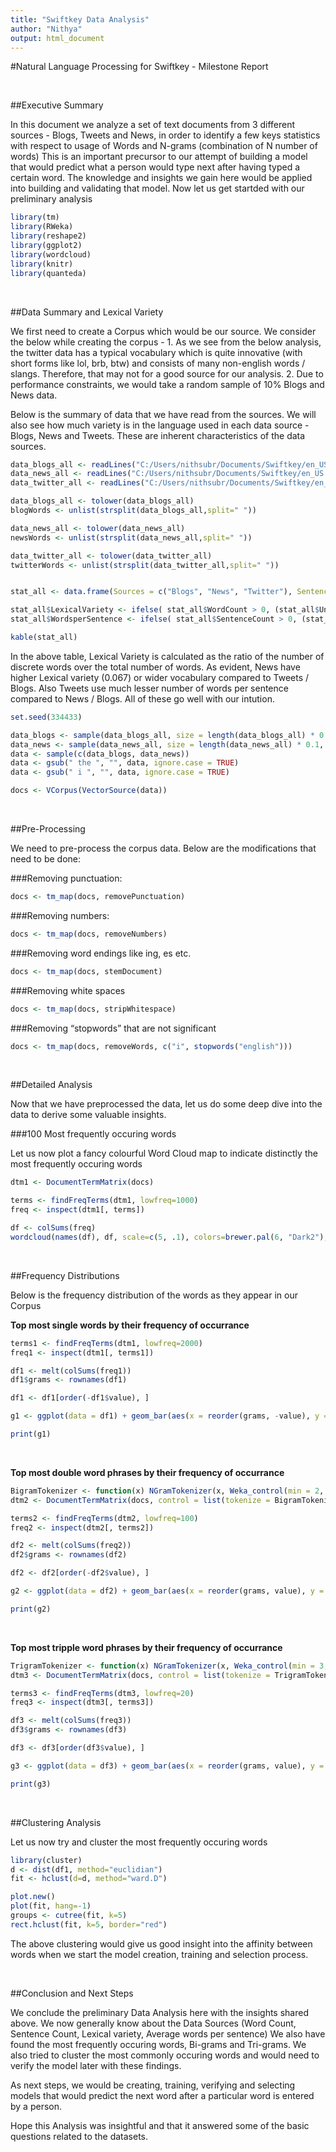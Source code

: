 ```yaml
---
title: "Swiftkey Data Analysis"
author: "Nithya"
output: html_document
---
```


#Natural Language Processing for Swiftkey - Milestone Report

&nbsp;

##Executive Summary

In this document we analyze a set of text documents from 3 different sources - Blogs, Tweets and News, in order to identify a few keys statistics with respect to usage of Words and N-grams (combination of N number of words)
This is an important precursor to our attempt of building a model that would predict what a person would type next after having typed a certain word. The knowledge and insights we gain here would be applied into building and validating that model. 
Now let us get startded with our preliminary analysis

```r

library(tm)
library(RWeka)
library(reshape2)
library(ggplot2)
library(wordcloud)
library(knitr)
library(quanteda)

```

&nbsp;

##Data Summary and Lexical Variety

We first need to create a Corpus which would be our source. We consider the below while creating the corpus - 
1. As we see from the below analysis, the twitter data has a typical vocabulary which is quite innovative (with short forms like lol, brb, btw) and consists of many non-english words / slangs. Therefore, that may not for a good source for our analysis.
2. Due to performance constraints, we would take a random sample of 10% Blogs and News data.

Below is the summary of data that we have read from the sources. We will also see how much variety is in the language used in each data source - Blogs, News and Tweets. These are inherent characteristics of the data sources.

```r

data_blogs_all <- readLines("C:/Users/nithsubr/Documents/Swiftkey/en_US.blogs.txt")
data_news_all <- readLines("C:/Users/nithsubr/Documents/Swiftkey/en_US.news.txt")
data_twitter_all <- readLines("C:/Users/nithsubr/Documents/Swiftkey/en_US.twitter.txt")

data_blogs_all <- tolower(data_blogs_all)
blogWords <- unlist(strsplit(data_blogs_all,split=" ")) 

data_news_all <- tolower(data_news_all)
newsWords <- unlist(strsplit(data_news_all,split=" ")) 

data_twitter_all <- tolower(data_twitter_all)
twitterWords <- unlist(strsplit(data_twitter_all,split=" ")) 


stat_all <- data.frame(Sources = c("Blogs", "News", "Twitter"), SentenceCount = c(length(data_blogs_all), length(data_news_all), length(data_twitter_all)), WordCount = c(length(blogWords), length(newsWords), length(twitterWords)), Uniquewords = c(length(unique(blogWords)), length(unique(newsWords)), length(unique(twitterWords))))

stat_all$LexicalVariety <- ifelse( stat_all$WordCount > 0, (stat_all$Uniquewords / stat_all$WordCount), 0)
stat_all$WordsperSentence <- ifelse( stat_all$SentenceCount > 0, (stat_all$WordCount / stat_all$SentenceCount), 0)

kable(stat_all)  

```

In the above table, Lexical Variety is calculated as the ratio of the number of discrete words over the total number of words. As evident, News have higher Lexical variety (0.067) or wider vocabulary compared to Tweets / Blogs.
Also Tweets use much lesser number of words per sentence compared to News / Blogs.
All of these go well with our intution.

```r
set.seed(334433)

data_blogs <- sample(data_blogs_all, size = length(data_blogs_all) * 0.1, replace = FALSE)
data_news <- sample(data_news_all, size = length(data_news_all) * 0.1, replace = FALSE)
data <- sample(c(data_blogs, data_news))
data <- gsub(" the ", "", data, ignore.case = TRUE)
data <- gsub(" i ", "", data, ignore.case = TRUE)

docs <- VCorpus(VectorSource(data))

```

&nbsp;

##Pre-Processing

We need to pre-process the corpus data. Below are the modifications that need to be done:

###Removing punctuation:

```r

docs <- tm_map(docs, removePunctuation)

```

###Removing numbers:

```r

docs <- tm_map(docs, removeNumbers)

```

###Removing word endings like ing, es etc.

```r

docs <- tm_map(docs, stemDocument)

```

###Removing white spaces

```r

docs <- tm_map(docs, stripWhitespace)  

```

###Removing "stopwords" that are not significant

```r

docs <- tm_map(docs, removeWords, c("i", stopwords("english")))

```

&nbsp;

##Detailed Analysis

Now that we have preprocessed the data, let us do some deep dive into the data to derive some valuable insights. 


###100 Most frequently occuring words

Let us now plot a fancy colourful Word Cloud map to indicate distinctly the most frequently occuring words

```r

dtm1 <- DocumentTermMatrix(docs)

terms <- findFreqTerms(dtm1, lowfreq=1000)
freq <- inspect(dtm1[, terms])

```

```r

df <- colSums(freq)
wordcloud(names(df), df, scale=c(5, .1), colors=brewer.pal(6, "Dark2"), max.words = 100)

```

&nbsp;

##Frequency Distributions

Below is the frequency distribution of the words as they appear in our Corpus

**Top most single words by their frequency of occurrance**

```r

terms1 <- findFreqTerms(dtm1, lowfreq=2000)
freq1 <- inspect(dtm1[, terms1])

```

```r

df1 <- melt(colSums(freq1))
df1$grams <- rownames(df1)

df1 <- df1[order(-df1$value), ]

g1 <- ggplot(data = df1) + geom_bar(aes(x = reorder(grams, -value), y = value), stat = "identity") + theme(axis.text.x = element_text(angle = 90, hjust = 1)) + xlab("Words") + ylab("Frequency")

print(g1)

```

&nbsp;

**Top most double word phrases by their frequency of occurrance**

```r

BigramTokenizer <- function(x) NGramTokenizer(x, Weka_control(min = 2, max = 2))
dtm2 <- DocumentTermMatrix(docs, control = list(tokenize = BigramTokenizer))

terms2 <- findFreqTerms(dtm2, lowfreq=100)
freq2 <- inspect(dtm2[, terms2])

```

```r

df2 <- melt(colSums(freq2))
df2$grams <- rownames(df2)

df2 <- df2[order(-df2$value), ]

g2 <- ggplot(data = df2) + geom_bar(aes(x = reorder(grams, value), y = value), stat = "identity") + theme(axis.text.x = element_text(angle = 90, hjust = 1)) + xlab("Words") + ylab("Frequency") + coord_flip()

print(g2)

```

&nbsp;

**Top most tripple word phrases by their frequency of occurrance**

```r

TrigramTokenizer <- function(x) NGramTokenizer(x, Weka_control(min = 3, max = 3))
dtm3 <- DocumentTermMatrix(docs, control = list(tokenize = TrigramTokenizer))

terms3 <- findFreqTerms(dtm3, lowfreq=20)
freq3 <- inspect(dtm3[, terms3])

```

```r

df3 <- melt(colSums(freq3))
df3$grams <- rownames(df3)

df3 <- df3[order(df3$value), ]

g3 <- ggplot(data = df3) + geom_bar(aes(x = reorder(grams, value), y = value), stat = "identity") + theme(axis.text.x = element_text(angle = 90, hjust = 1)) + xlab("Words") + ylab("Frequency") + coord_flip()

print(g3)

```

&nbsp;

##Clustering Analysis

Let us now try and cluster the most frequently occuring words

```r

library(cluster)   
d <- dist(df1, method="euclidian")  
fit <- hclust(d=d, method="ward.D")

plot.new()
plot(fit, hang=-1)
groups <- cutree(fit, k=5)   
rect.hclust(fit, k=5, border="red") 

```

The above clustering would give us good insight into the affinity between words when we start the model creation, training and selection process.

&nbsp;

##Conclusion and Next Steps

We conclude the preliminary Data Analysis here with the insights shared above. 
We now generally know about the Data Sources (Word Count, Sentence Count, Lexical variety, Average words per sentence)
We also have found the most frequently occuring words, Bi-grams and Tri-grams.
We also tried to cluster the most commonly occuring words and would need to verify the model later with these findings. 

As next steps, we would be creating, training, verifying and selecting models that would predict the next word after a particular word is entered by a person.

Hope this Analysis was insightful and that it answered some of the basic questions related to the datasets.